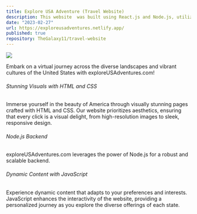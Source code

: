 ```yaml
---
title: Explore USA Adventure (Travel Website)
description: This website  was built using React.js and Node.js, utilizing the Express framework for server-side
date: "2023-02-27"
url: https://exploreusadventures.netlify.app/
published: true
repository: TheGalaxy11/travel-website
---
```


[![](https://i.ibb.co/LRyrddY/Screenshot-2024-01-29-211409.png)](https://exploreusadventures.netlify.app/) 

Embark on a virtual journey across the diverse landscapes and vibrant cultures of the United States with exploreUSAdventures.com!

###### Stunning Visuals with HTML and CSS 
Immerse yourself in the beauty of America through visually stunning pages crafted with HTML and CSS. 
Our website prioritizes aesthetics, ensuring that every click is a visual delight, from high-resolution images to sleek, responsive design.

###### Node.js Backend 
exploreUSAdventures.com leverages the power of Node.js for a robust and scalable backend.

###### Dynamic Content with JavaScript 
Experience dynamic content that adapts to your preferences and interests. 
JavaScript enhances the interactivity of the website, providing a personalized journey as you explore the diverse offerings of each state.
